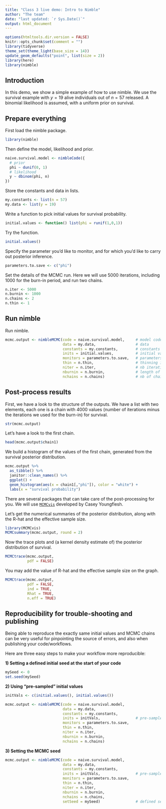 ```yaml
---
title: "Class 3 live demo: Intro to Nimble"
author: "The team"
date: "last updated: `r Sys.Date()`"
output: html_document
---
```



```r
options(htmltools.dir.version = FALSE)
knitr::opts_chunk$set(comment = "")
library(tidyverse)
theme_set(theme_light(base_size = 14))
update_geom_defaults("point", list(size = 2)) 
library(here)
library(nimble)
```

## Introduction

In this demo, we show a simple example of how to use nimble. We use the survival example with $y = 19$ alive individuals out of $n = 57$ released. A binomial likelihood is assumed, with a uniform prior on survival. 

## Prepare everything 

First load the nimble package. 
```r
library(nimble)
```

Then define the model, likelihood and prior. 
```r
naive.survival.model <- nimbleCode({
  # prior
  phi ~ dunif(0, 1)
  # likelihood
  y ~ dbinom(phi, n)
})
```

Store the constants and data in lists.
```r
my.constants <- list(n = 57)
my.data <- list(y = 19)
```

Write a function to pick initial values for survival probability. 
```r
initial.values <- function() list(phi = runif(1,0,1))
```

Try the function.
```r
initial.values()
```

Specify the parameter you'd like to monitor, and for which you'd like to carry out posterior inference. 
```r
parameters.to.save <- c("phi")
```

Set the details of the MCMC run. Here we will use 5000 iterations, including 1000 for the burn-in period, and run two chains. 
```r
n.iter <- 5000
n.burnin <- 1000
n.chains <- 2
n.thin <- 1
```

## Run nimble

Run nimble. 
```r
mcmc.output <- nimbleMCMC(code = naive.survival.model,     # model code  
                          data = my.data,                  # data
                          constants = my.constants,        # constants
                          inits = initial.values,          # initial values
                          monitors = parameters.to.save,   # parameters to monitor
                          thin = n.thin,                   # thinning interval (default = 1)
                          niter = n.iter,                  # nb iterations
                          nburnin = n.burnin,              # length of the burn-in
                          nchains = n.chains)              # nb of chains
```

## Post-process results

First, we have a look to the structure of the outputs. We have a list with two elements, each one is a chain with 4000 values (number of iterations minus the iterations we used for the burn-in) for survival. 
```r
str(mcmc.output)
```

Let's have a look to the first chain.
```r
head(mcmc.output$chain1)
```

We build a histogram of the values of the first chain, generated from the survival posterior distribution. 
```r
mcmc.output %>%
  as_tibble() %>%
  janitor::clean_names() %>%
  ggplot() + 
  geom_histogram(aes(x = chain1[,"phi"]), color = "white") + 
  labs(x = "survival probability")
```

There are several packages that can take care of the post-processing for you. We will use [`MCMCvis`](https://joss.theoj.org/papers/10.21105/joss.00640) developed by Casey Youngflesh. 

Let's get the numerical summaries of the posterior distribution, along with the R-hat and the effective sample size. 
```r
library(MCMCvis)
MCMCsummary(mcmc.output, round = 2)
```

Now the trace plots and (a kernel density estimate of) the posterior distribution of survival. 
```r
MCMCtrace(mcmc.output,
          pdf = FALSE) 
```

You may add the value of R-hat and the effective sample size on the graph. 
```r
MCMCtrace(mcmc.output,
          pdf = FALSE,
          ind = TRUE,
          Rhat = TRUE,
          n.eff = TRUE) 
```

## Reproducibility for trouble-shooting and publishing
Being able to reproduce the exactly same initial values and MCMC chains can be very useful for pinpointing the source of errors, and also when publishing your code/workflows.

Here are three easy steps to make your workflow more reproducible: 

**1) Setting a defined initial seed at the start of your code**
```r
mySeed <- 0
set.seed(mySeed)
```

**2) Using "pre-sampled" initial values**
```r
initVals <- c(initial.values(), initial.values())
```

```r
mcmc.output <- nimbleMCMC(code = naive.survival.model,       
                          data = my.data,                  
                          constants = my.constants,        
                          inits = initVals,                # pre-sampled initial values
                          monitors = parameters.to.save,   
                          thin = n.thin,                   
                          niter = n.iter,                  
                          nburnin = n.burnin,              
                          nchains = n.chains)              

```

**3) Setting the MCMC seed**
```r
mcmc.output <- nimbleMCMC(code = naive.survival.model,       
                          data = my.data,                  
                          constants = my.constants,        
                          inits = initVals,                # pre-sampled initial values
                          monitors = parameters.to.save,   
                          thin = n.thin,                   
                          niter = n.iter,                  
                          nburnin = n.burnin,              
                          nchains = n.chains,
                          setSeed = mySeed)                # defined seed              

```


<!-- knitr::purl(here::here("worksheets","2_demo.Rmd"), documentation = 2) -->
